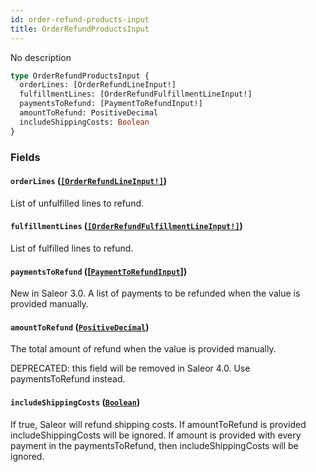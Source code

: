 ```yaml
---
id: order-refund-products-input
title: OrderRefundProductsInput
---
```


No description

```graphql
type OrderRefundProductsInput {
  orderLines: [OrderRefundLineInput!]
  fulfillmentLines: [OrderRefundFulfillmentLineInput!]
  paymentsToRefund: [PaymentToRefundInput!]
  amountToRefund: PositiveDecimal
  includeShippingCosts: Boolean
}
```

### Fields

#### `orderLines` ([`[OrderRefundLineInput!]`](../../../developer/api-reference/inputs/order-refund-line-input))

List of unfulfilled lines to refund.

#### `fulfillmentLines` ([`[OrderRefundFulfillmentLineInput!]`](../../../developer/api-reference/inputs/order-refund-fulfillment-line-input))

List of fulfilled lines to refund.

#### `paymentsToRefund` ([[`PaymentToRefundInput`](../../../developer/api-reference/inputs/payment-to-refund-input)])

New in Saleor 3.0. A list of payments to be refunded when the value is provided manually.

#### `amountToRefund` ([`PositiveDecimal`](../../../developer/api-reference/scalars/positive-decimal))

The total amount of refund when the value is provided manually.

DEPRECATED: this field will be removed in Saleor 4.0. Use paymentsToRefund instead.

#### `includeShippingCosts` ([`Boolean`](../../../developer/api-reference/scalars/boolean))

If true, Saleor will refund shipping costs. If amountToRefund is provided includeShippingCosts will be ignored. If amount is provided with every payment in the paymentsToRefund, then includeShippingCosts will be ignored.
